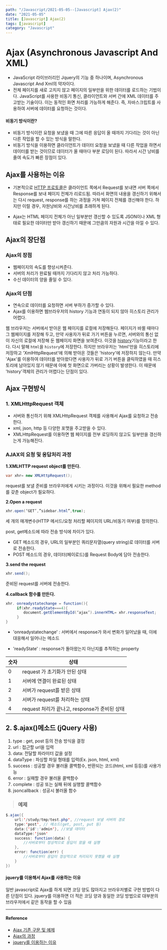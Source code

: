 ---
path: "/Javascript/2021-05-05--[Javascript] Ajax(2)"
date: "2021-05-05"
title: [Javascript] Ajax(2)
tags: [javascript]
category: "Javascript"
---

# Ajax (Asynchronous Javascript And XML)
- JavaScript 라이브러리인 Jquery의 기능 중 하나이며, Asynchronous Javascript And Xml의 약자이다.
- 전체 페이지를 새로 고치지 않고 페이지의 일부만을 위한 데이터를 로드하는 기법이다.  JavaScript를 사용한 비동기 통신, 클라이언트와 서버 간에 XML 데이터를 주고받는 기술이다. 이는 동적인 화면 처리를 가능하게 해준다.
즉, 자바스크립트를 사용하여 서버에 데이터를 요청하는 것이다.

#### 비동기 방식이란?

- 비동기 방식이란 요청을 보냈을 때 그에 따른 응답이 올 때까지 기다리는 것이 아닌 다른 작업을 할 수 있는 방식을 말한다.
- 비동기 방식을 이용하면 클라이언트가 데이터 요청을 보냈을 때 다른 작업을 하면서 데이터를 받는 것이므로 데이터가 올 때마다 부분 로딩이 된다. 따라서 시간 낭비를 줄여 속도가 빠른 장점이 있다.


## Ajax를 사용하는 이유
- 기본적으로 [HTTP 프로토콜](https://github.com/Im-D/Dev-Docs/blob/master/Network/HTTP%20vs%20WebSocket.md#http)은 클라이언트 쪽에서 Request를 보내면 서버 쪽에서 Response를 보내 페이지 전체가 리로드됨.
따라서 화면의 내용을 갱신하기 위해서는 다시 request, response를 하는 과정을 거쳐 페이지 전체를 갱신해야 한다. 하지만 이럴 경우, 자원낭비와 시간낭비를 초래하게 된다.

- Ajax는 HTML 페이지 전체가 아닌 일부분만 갱신할 수 있도록 JSON이나 XML 형태로 필요한 데이터만 받아 갱신하기 때문에 그만큼의 자원과 시간을 아낄 수 있다.

## Ajax의 장단점
###   Ajax의 장점
- 웹페이지의 속도를 향상시켜준다.
- 서버의 처리가 완료될 때까지 기다리지 않고 처리 가능하다.
- 수신 데이터의 양을 줄일 수 있다.

###   Ajax의 단점
- 연속으로 데이터를 요청하면 서버 부하가 증가할 수 있다.
- Ajax를 이용하면 웹브라우저의 history 기능과 연동이 되지 않아 히스토리 관리가 어렵다.

웹 브라우저는 서버에서 받아온 웹 페이지를 로컬에 저장해둔다. 페이지가 바뀔 때마다 그 웹페이지를 저장해 두고, 만약 사용자가 뒤로 가기 버튼을 누르면, 서버와의 통신 없이 자신의 로컬에 저장해 둔 웹페이지 화면을 보여준다. 이것을 [history](https://developer.mozilla.org/ko/docs/Web/API/Window/history)기능이라고 한다. 다시 말해 `html`을 `history`에 저장한다. 하지만 브라우저는 'html'만을 히스토리에 저장하고 'XmlHttpRequest'에 의해 받아온 것들은 'history'에 저장하지 않는다. 만약 'Ajax'를 이용하여 데이터를 받아왔다면 사용자가 뒤로 가기 버튼을 클릭하였을 때 히스토리에 남아있지 않기 때문에 아예 첫 화면으로 가버리는 상황이 발생한다.
이 때문에 'history'객체의 관리가 어렵다는 단점이 있다.


## Ajax 구현방식
### 1. XMLHttpRequest 객체
- 서버와 통신하기 위해 XMLHttpRequest 객체를 사용해서 Ajax를 요청하고 전송한다.
- xml, json, http 등 다양한 포맷을 주고받을 수 있다.
- XMLHttpRequest를 이용하면 웹 페이지를 전부 로딩하지 않고도 일부만을 갱신하는게 가능해진다.

###  AJAX의 요청 및 응답처리 과정
**1.XMLHTTP request object를 만든다.**
```java
var xhr= new XMLHttpRequest();
```

request를 보낼 준비를 브라우저에게 시키는 과정이다.
이것을 위해서 필요한 method를 갖춘 object가 필요하다.

**2.Open a request**

```java
xhr.open(‘GET’,”sidebar.html”,true);
```

세 개의 매개변수(HTTP 메서드/요청 처리할 페이지의 URL/비동기 여부)를 정의한다.

post, get메소드에 따라 전송 방식에 차이가 있다.

- GET 메소드의 경우, URL의 일부분인 쿼리문자열(query string)로 데이터를 서버로 전송한다.
- POST 메소드의 경우, 데이터(페이로드)를 Request Body에 담아 전송한다.

**3.send the request**
```java
xhr.send();
```

준비된 request를 서버에 전송한다.


**4.callback 함수를 만든다.**

```java
xhr. onreadystatechange = function(){
	 if(xhr.readyState===4){
		document.getElementById(‘ajax’).innerHTML= xhr.responseText;
     }
}
```

- 'onreadystatechange' : 서버에서 response가 와서 변화가 일어났을 때, 이에 대응해서 일어나는 메소드

- 'readyState' : response가 돌아왔는지 아닌지를 추적하는 property

|  숫자  |  상태 |
| ------------ | ------------ |
| 0  | request 가 초기화가 안된 상태  |
|  1 |  서버에 연결이 완료된 상태 |
| 2  | 서버가 request를 받은 상태  |
| 3  | 서버가 request를 처리하는 상태  |
| 4 | request 처리가 끝나고, response가 준비된 상태 |


## 2. $.ajax()메소드 (jQuery 사용)

1. type : get, post 등의 전송 방식을 결정
2. url : 접근할 url을 입력
3. data: 전달할 파라미터 값을 설정
4. dataType : 파싱할 파일 형태를 입력(Ex. json, html, xml)
5. success : 성공할 경우 불러올 콜백함수, 반환되는 코드(html, xml 등등)를 사용가능
6. error : 실패할 경우 불러올 콜백함수
7. complete : 성공 또는 실패 뒤에 실행할 콜백함수
8. jsoncallback : 성공시 불러올 함수

>### 예제
```java
$.ajax({
	url:'/study/tmp/test.php', //request 보낼 서버의 경로
	type:'post', // 메소드(get, post, put 등)
	data:{'id':'admin'}, //보낼 데이터
	dataType:'json'
	success: function(data) {
		//서버로부터 정상적으로 응답이 왔을 때 실행
	},
	error: function(err) {
		//서버로부터 응답이 정상적으로 처리되지 못했을 때 실행
	}
})

```

####  jquery를 이용해서 Ajax를 사용하는 이유
일반 javascript로  Ajax를 하게 되면 코딩 양도 많아지고 브라우저별로 구현 방법이 다른 단점이 있다.
jquery를 이용하면 더 적은 코딩 양과 동일한 코딩 방법으로 대부분의 브라우저에서 같은 동작을 할 수 있음




------------




#### Reference
- [Ajax 기존 구문 및 예제](https://dororongju.tistory.com/96)
- [Ajax의 과정](https://poiemaweb.com/js-ajax)
- [jquery를 이용하는 이유](https://kdarkdev.tistory.com/26)
